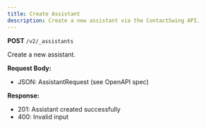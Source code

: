 ```yaml
---
title: Create Assistant
description: Create a new assistant via the ContactSwing API.
---
```


**POST** `/v2/_assistants`

Create a new assistant.

**Request Body:**
- JSON: AssistantRequest (see OpenAPI spec)

**Response:**
- 201: Assistant created successfully
- 400: Invalid input